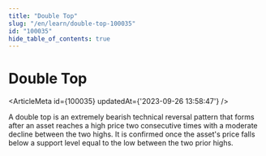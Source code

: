 ```yaml
---
title: "Double Top"
slug: "/en/learn/double-top-100035"
id: "100035"
hide_table_of_contents: true
---
```



# Double Top

<ArticleMeta id={100035} updatedAt={'2023-09-26 13:58:47'} />
<div className='border-solid border-b border-t-0 my-4 border-[var(--ifm-color-gray-300)]' />

A double top is an extremely bearish technical reversal pattern that forms after an asset reaches a high price two consecutive times with a moderate decline between the two highs. It is confirmed once the asset's price falls below a support level equal to the low between the two prior highs.
